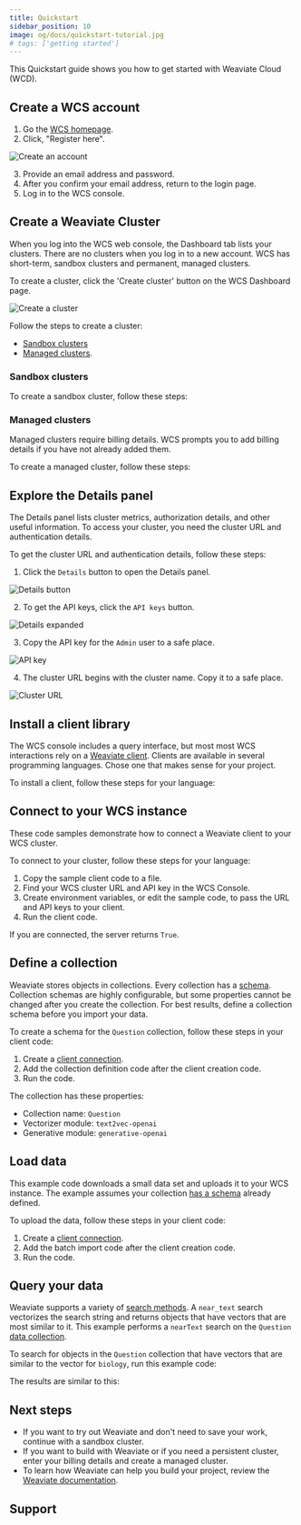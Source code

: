 ```yaml
---
title: Quickstart
sidebar_position: 10
image: og/docs/quickstart-tutorial.jpg
# tags: ['getting started']
---
```


This Quickstart guide shows you how to get started with Weaviate Cloud (WCD).

## Create a WCS account

1. Go the [WCS homepage](https://console.weaviate.cloud).
1. Click, "Register here".

![Create an account](./img/wcs-landing-page-register.jpg)

3. Provide an email address and password.
1. After you confirm your email address, return to the login page.
1. Log in to the WCS console.

## Create a Weaviate Cluster

When you log into the WCS web console, the Dashboard tab lists your clusters. There are no clusters when you log in to a new account. WCS has short-term, sandbox clusters and permanent, managed clusters.

To create a cluster, click the 'Create cluster' button on the WCS Dashboard page.

![Create a cluster](./img/wcs-console-no-clusters.jpg)

Follow the steps to create a cluster:

- [Sandbox clusters](#sandbox-clusters)
- [Managed clusters](#managed-clusters).

### Sandbox clusters

To create a sandbox cluster, follow these steps:


<CreateSandboxCluster />


<SandBoxExpiry/>

### Managed clusters

Managed clusters require billing details. WCS prompts you to add billing details if you have not already added them.

To create a managed cluster, follow these steps:


<CreateManagedCluster />

## Explore the Details panel

The Details panel lists cluster metrics, authorization details, and other useful information. To access your cluster, you need the cluster URL and authentication details.

To get the cluster URL and authentication details, follow these steps:

1. Click the `Details` button to open the Details panel.

![Details button](./img/wcs-console-details-button.jpg)

2. To get the API keys, click the `API keys` button.

![Details expanded](./img/wcs-console-details-api-key.jpg)

3. Copy the API key for the `Admin` user to a safe place.

![API key](./img/wcs-console-api-keys-expanded.jpg)

4. The cluster URL begins with the cluster name. Copy it to a safe place.

![Cluster URL](./img/wcs-details-cluster-url.jpg)

## Install a client library

The WCS console includes a query interface, but most most WCS interactions rely on a [Weaviate client](/developers/weaviate/client-libraries/index.md). Clients are available in several programming languages. Chose one that makes sense for your project.

To install a client, follow these steps for your language:


<CodeClientInstall />

## Connect to your WCS instance

These code samples demonstrate how to connect a Weaviate client to your WCS cluster.

To connect to your cluster, follow these steps for your language:

1. Copy the sample client code to a file.
1. Find your WCS cluster URL and API key in the WCS Console.
1. Create environment variables, or edit the sample code, to pass the URL and API keys to your client.
1. Run the client code.


<WCSClientIsReady/>

If you are connected, the server returns `True`.

## Define a collection

Weaviate stores objects in collections. Every collection has a [schema](/developers/weaviate/config-refs/schema). Collection schemas are highly configurable, but some properties cannot be changed after you create the collection. For best results, define a collection schema before you import your data.

To create a schema for the `Question` collection, follow these steps in your client code:

1. Create a [client connection](#connect-to-your-wcs-instance).
1. Add the collection definition code after the client creation code.
1. Run the code.


<CodeAutoschemaMinimumSchema />

The collection has these properties:

  - Collection name: `Question`
  - Vectorizer module: `text2vec-openai`
  - Generative module: `generative-openai`

## Load data

This example code downloads a small data set and uploads it to your WCS instance. The example assumes your collection [has a schema](#define-a-collection) already defined.

To upload the data, follow these steps in your client code:

1. Create a [client connection](#connect-to-your-wcs-instance).
1. Add the batch import code after the client creation code.
1. Run the code.


<CodeAutoschemaImport />

## Query your data

Weaviate supports a variety of [search methods](/developers/weaviate/search). A `near_text` search vectorizes the search string and returns objects that have vectors that are most similar to it. This example performs a `nearText` search on the `Question` [data collection](#load-data).

To search for objects in the `Question` collection that have vectors that are similar to the vector for `biology`, run this example code:


<CodeAutoschemaNeartext />

The results are similar to this:


<BiologyQuestionsJson />

## Next steps

- If you want to try out Weaviate and don't need to save your work, continue with a sandbox cluster.
- If you want to build with Weaviate or if you need a persistent cluster, enter your billing details and create a managed cluster.
- To learn how Weaviate can help you build your project, review the [Weaviate documentation](../weaviate/index.md).

## Support


<SupportAndTrouble />